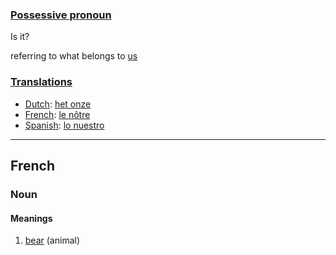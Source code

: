 ===[[Possessive pronoun]]=== Is it?

referring to what belongs to [[us]]

===[[Translation]]s===

*[[Dutch]]: [[het onze]]
*[[French]]: [[le nôtre]]
*[[Spanish]]: [[lo nuestro]]

----
==French==
===Noun===
====Meanings====
#[[bear]] (animal)